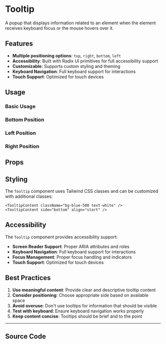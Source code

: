 
<Meta of={TooltipStories} />

# Tooltip

A popup that displays information related to an element when the element receives keyboard focus or the mouse hovers over it.

## Features

- **Multiple positioning options**: `top`, `right`, `bottom`, `left`
- **Accessibility**: Built with Radix UI primitives for full accessibility support
- **Customizable**: Supports custom styling and theming
- **Keyboard Navigation**: Full keyboard support for interactions
- **Touch Support**: Optimized for touch devices

## Usage

### Basic Usage

<Canvas of={TooltipStories.Default} />

### Bottom Position

<Canvas of={TooltipStories.Bottom} />

### Left Position

<Canvas of={TooltipStories.Left} />

### Right Position

<Canvas of={TooltipStories.Right} />

## Props

<Controls of={TooltipStories.Default} />

## Styling

The `Tooltip` component uses Tailwind CSS classes and can be customized with additional classes:

```tsx
<TooltipContent className="bg-blue-500 text-white" />
<TooltipContent side="bottom" align="start" />
```

## Accessibility

The `Tooltip` component provides accessibility support:

- **Screen Reader Support**: Proper ARIA attributes and roles
- **Keyboard Navigation**: Full keyboard support for interactions
- **Focus Management**: Proper focus handling and indicators
- **Touch Support**: Optimized for touch devices

## Best Practices

1. **Use meaningful content**: Provide clear and descriptive tooltip content
2. **Consider positioning**: Choose appropriate side based on available space
3. **Avoid overuse**: Don't use tooltips for information that should be visible
4. **Test with keyboard**: Ensure keyboard navigation works properly
5. **Keep content concise**: Tooltips should be brief and to the point

---

## Source Code

<Source of={TooltipStories.Default} language='tsx' />
